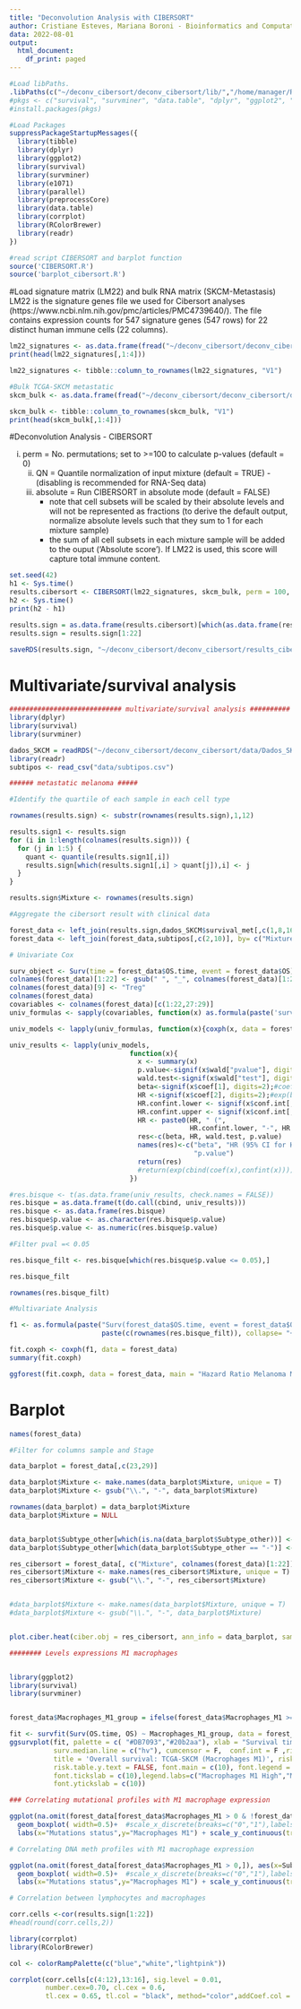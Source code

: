 ```yaml
---
title: "Deconvolution Analysis with CIBERSORT"
author: Cristiane Esteves, Mariana Boroni - Bioinformatics and Computational Biology Lab (LBBC/INCA-RJ)
data: 2022-08-01
output:
  html_document:
    df_print: paged
---
```


```r
#Load libPaths.
.libPaths(c("~/deconv_cibersort/deconv_cibersort/lib/","/home/manager/R/x86_64-pc-linux-gnu-library/4.2"))
#pkgs <- c("survival", "survminer", "data.table", "dplyr", "ggplot2", "e1071", "parallel", "preprocessCore", "corrplot", "RColorBrewer", "parallel", "ggdendro")
#install.packages(pkgs)

```

```r
#Load Packages
suppressPackageStartupMessages({
  library(tibble)
  library(dplyr)
  library(ggplot2)
  library(survival)
  library(survminer)
  library(e1071)
  library(parallel)
  library(preprocessCore)
  library(data.table)
  library(corrplot)
  library(RColorBrewer)
  library(readr)
})

#read script CIBERSORT and barplot function
source('CIBERSORT.R')
source('barplot_cibersort.R')

```

#Load signature matrix (LM22) and bulk RNA matrix (SKCM-Metastasis)
LM22 is the signature genes file we used for Cibersort analyses (https://www.ncbi.nlm.nih.gov/pmc/articles/PMC4739640/). The file contains expression counts for 547 signature genes (547 rows) for 22 distinct human immune cells (22 columns).

```r

lm22_signatures <- as.data.frame(fread("~/deconv_cibersort/deconv_cibersort/data/lm22.txt"))
print(head(lm22_signatures[,1:4]))

lm22_signatures <- tibble::column_to_rownames(lm22_signatures, "V1")

#Bulk TCGA-SKCM metastatic
skcm_bulk <- as.data.frame(fread("~/deconv_cibersort/deconv_cibersort/data/bulk.txt"))

skcm_bulk <- tibble::column_to_rownames(skcm_bulk, "V1")
print(head(skcm_bulk[,1:4]))

```


#Deconvolution Analysis - CIBERSORT

i)   perm = No. permutations; set to >=100 to calculate p-values (default = 0)
       ii)  QN = Quantile normalization of input mixture (default = TRUE) - (disabling is recommended for RNA-Seq data)
       iii) absolute = Run CIBERSORT in absolute mode (default = FALSE)
               - note that cell subsets will be scaled by their absolute levels and will not be
                 represented as fractions (to derive the default output, normalize absolute
                 levels such that they sum to 1 for each mixture sample)
               - the sum of all cell subsets in each mixture sample will be added to the ouput
                 ('Absolute score'). If LM22 is used, this score will capture total immune content. 

```r
set.seed(42)
h1 <- Sys.time()
results.cibersort <- CIBERSORT(lm22_signatures, skcm_bulk, perm = 100, absolute = F, QN = F)
h2 <- Sys.time()
print(h2 - h1)

results.sign = as.data.frame(results.cibersort)[which(as.data.frame(results.cibersort)$`P-value` <= 0.05),]
results.sign = results.sign[1:22]
```
```r
saveRDS(results.sign, "~/deconv_cibersort/deconv_cibersort/results_cibersort.rds")
```

# Multivariate/survival analysis

```r

############################ multivariate/survival analysis ##########
library(dplyr)
library(survival)
library(survminer)

dados_SKCM = readRDS("~/deconv_cibersort/deconv_cibersort/data/Dados_SKCM.rds")
library(readr)
subtipos <- read_csv("data/subtipos.csv")

###### metastatic melanoma #####

#Identify the quartile of each sample in each cell type

rownames(results.sign) <- substr(rownames(results.sign),1,12)

results.sign1 <- results.sign
for (i in 1:length(colnames(results.sign))) {
  for (j in 1:5) {
    quant <- quantile(results.sign1[,i])
    results.sign[which(results.sign1[,i] > quant[j]),i] <- j
  }
}

results.sign$Mixture <- rownames(results.sign)

#Aggregate the cibersort result with clinical data

forest_data <- left_join(results.sign,dados_SKCM$survival_met[,c(1,8,16,17,2,5)], by= c("Mixture" = "bcr_patient_barcode"))
forest_data <- left_join(forest_data,subtipos[,c(2,10)], by= c("Mixture" = "pan.samplesID"))

# Univariate Cox

surv_object <- Surv(time = forest_data$OS.time, event = forest_data$OS)
colnames(forest_data)[1:22] <- gsub(" ", "_", colnames(forest_data)[1:22])
colnames(forest_data)[9] <- "Treg"
colnames(forest_data)
covariables <- colnames(forest_data)[c(1:22,27:29)]
univ_formulas <- sapply(covariables, function(x) as.formula(paste('surv_object ~', x)))

univ_models <- lapply(univ_formulas, function(x){coxph(x, data = forest_data)})

univ_results <- lapply(univ_models,
                              function(x){ 
                                x <- summary(x)
                                p.value<-signif(x$wald["pvalue"], digits=2)
                                wald.test<-signif(x$wald["test"], digits=2)
                                beta<-signif(x$coef[1], digits=2);#coeficient beta
                                HR <-signif(x$coef[2], digits=2);#exp(beta)
                                HR.confint.lower <- signif(x$conf.int[,"lower .95"], 2)
                                HR.confint.upper <- signif(x$conf.int[,"upper .95"],2)
                                HR <- paste0(HR, " (", 
                                             HR.confint.lower, "-", HR.confint.upper, ")")
                                res<-c(beta, HR, wald.test, p.value)
                                names(res)<-c("beta", "HR (95% CI for HR)", "wald.test", 
                                              "p.value")
                                return(res)
                                #return(exp(cbind(coef(x),confint(x))))
                              })

#res.bisque <- t(as.data.frame(univ_results, check.names = FALSE))
res.bisque = as.data.frame(t(do.call(cbind, univ_results)))
res.bisque <- as.data.frame(res.bisque)
res.bisque$p.value <- as.character(res.bisque$p.value)
res.bisque$p.value <- as.numeric(res.bisque$p.value)

#Filter pval =< 0.05

res.bisque_filt <- res.bisque[which(res.bisque$p.value <= 0.05),]

res.bisque_filt

rownames(res.bisque_filt)

#Multivariate Analysis

f1 <- as.formula(paste("Surv(forest_data$OS.time, event = forest_data$OS) ~ ",
                       paste(c(rownames(res.bisque_filt)), collapse= "+")))

fit.coxph <- coxph(f1, data = forest_data)
summary(fit.coxph)

ggforest(fit.coxph, data = forest_data, main = "Hazard Ratio Melanoma Metastasis")

```


# Barplot

```r
names(forest_data)

#Filter for columns sample and Stage

data_barplot = forest_data[,c(23,29)]

data_barplot$Mixture <- make.names(data_barplot$Mixture, unique = T)
data_barplot$Mixture <- gsub("\\.", "-", data_barplot$Mixture)

rownames(data_barplot) = data_barplot$Mixture
data_barplot$Mixture = NULL


data_barplot$Subtype_other[which(is.na(data_barplot$Subtype_other))] <- "nan"
data_barplot$Subtype_other[which(data_barplot$Subtype_other == "-")] <- "nan"

res_cibersort = forest_data[, c("Mixture", colnames(forest_data)[1:22])]
res_cibersort$Mixture <- make.names(res_cibersort$Mixture, unique = T)
res_cibersort$Mixture <- gsub("\\.", "-", res_cibersort$Mixture)


#data_barplot$Mixture <- make.names(data_barplot$Mixture, unique = T)
#data_barplot$Mixture <- gsub("\\.", "-", data_barplot$Mixture)


plot.ciber.heat(ciber.obj = res_cibersort, ann_info = data_barplot, sample.column = 1)
```


```r
######## Levels expressions M1 macrophages


library(ggplot2)
library(survival)
library(survminer)


forest_data$Macrophages_M1_group = ifelse(forest_data$Macrophages_M1 >= mean(forest_data$Macrophages_M1), "High", "Low")

fit <- survfit(Surv(OS.time, OS) ~ Macrophages_M1_group, data = forest_data)
ggsurvplot(fit, palette = c( "#DB7093","#20b2aa"), xlab = "Survival time in years",
           surv.median.line = c("hv"), cumcensor = F,  conf.int = F ,risk.table = TRUE, pval = T,
           title = 'Overall survival: TCGA-SKCM (Macrophages M1)', risk.table.y.text.col = T, # colour risk table text annotations.
           risk.table.y.text = FALSE, font.main = c(10), font.legend = c(10), font.y = c(10),font.x = c(10), font.caption = c(10), 
           font.tickslab = c(10),legend.labs=c("Macrophages M1 High","Macrophages M1 Low"), fontsize = 3,risk.table.height = 0.3, pval.size = 4, censor.size = 2,
           font.ytickslab = c(10))

### Correlating mutational profiles with M1 macrophage expression

ggplot(na.omit(forest_data[forest_data$Macrophages_M1 > 0 & !forest_data$Subtype_other == "-",]), aes(x=Subtype_other, y=Macrophages_M1, fill=Subtype_other)) + stat_compare_means(size=3) +
  geom_boxplot( width=0.5)+  #scale_x_discrete(breaks=c("0","1"),labels=c("MUT","WT"))+
  labs(x="Mutations status",y="Macrophages M1") + scale_y_continuous(trans='log10') + geom_jitter(shape=16, position=position_jitter(0.2)) + theme_classic2()

# Correlating DNA meth profiles with M1 macrophage expression

ggplot(na.omit(forest_data[forest_data$Macrophages_M1 > 0,]), aes(x=Subtype_DNAmeth, y=Macrophages_M1, fill=Subtype_DNAmeth)) + stat_compare_means(size=3) +
  geom_boxplot( width=0.5)+  #scale_x_discrete(breaks=c("0","1"),labels=c("MUT","WT"))+
  labs(x="Mutations status",y="Macrophages M1") + scale_y_continuous(trans='log10') + geom_jitter(shape=16, position=position_jitter(0.2)) + theme_classic2()
```

```r
# Correlation between lymphocytes and macrophages

corr.cells <-cor(results.sign[1:22])
#head(round(corr.cells,2))

library(corrplot)
library(RColorBrewer)

col <- colorRampPalette(c("blue","white","lightpink"))

corrplot(corr.cells[c(4:12),13:16], sig.level = 0.01, 
         number.cex=0.70, cl.cex = 0.6, 
         tl.cex = 0.65, tl.col = "black", method="color",addCoef.col = "black", addgrid.col = "black", is.corr=F, mar=c(0,0,1,0))

```


